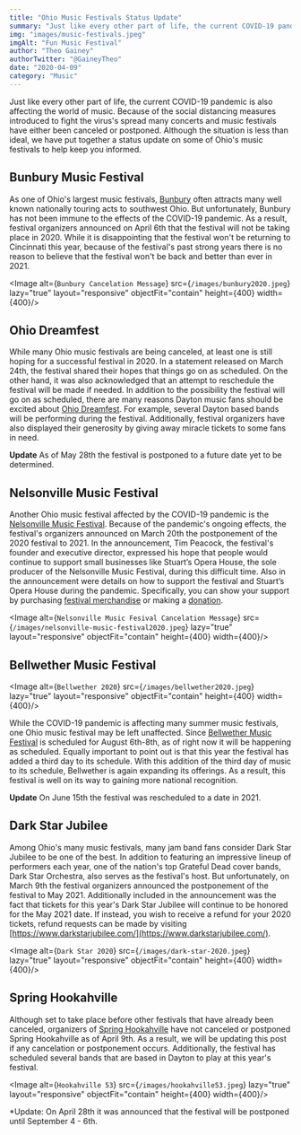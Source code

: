 ```yaml
---
title: "Ohio Music Festivals Status Update"
summary: "Just like every other part of life, the current COVID-19 pandemic is also affecting the world of music."
img: "images/music-festivals.jpeg"
imgAlt: "Fun Music Festival"
author: "Theo Gainey"
authorTwitter: "@GaineyTheo"
date: "2020-04-09"
category: "Music"
---
```


Just like every other part of life, the current COVID-19 pandemic is also affecting the world of music. Because of the social distancing measures introduced to fight the virus's spread many concerts and music festivals have either been canceled or postponed. Although the situation is less than ideal, we have put together a status update on some of Ohio's music festivals to help keep you informed.

## Bunbury Music Festival
As one of Ohio's largest music festivals, [Bunbury](https://bunburyfestival.com) often attracts many well known nationally touring acts to southwest Ohio. But unfortunately, Bunbury has not been immune to the effects of the COVID-19 pandemic. As a result, festival organizers announced on April 6th that the festival will not be taking place in 2020. While it is disappointing that the festival won't be returning to Cincinnati this year, because of the festival's past strong years there is no reason to believe that the festival won't be back and better than ever in 2021.

<Image alt={`Bunbury Cancelation Message`} src={`/images/bunbury2020.jpeg`} lazy="true" layout="responsive" objectFit="contain" height={400} width={400}/>

## Ohio Dreamfest
While many Ohio music festivals are being canceled, at least one is still hoping for a successful festival in 2020. In a statement released on March 24th, the festival shared their hopes that things go on as scheduled. On the other hand, it was also acknowledged that an attempt to reschedule the festival will be made if needed. In addition to the possibility the festival will go on as scheduled, there are many reasons Dayton music fans should be excited about [Ohio Dreamfest](https://www.ohiodreamfest.com/). For example, several Dayton based bands will be performing during the festival. Additionally, festival organizers have also displayed their generosity by giving away miracle tickets to some fans in need.

**Update** As of May 28th the festival is postponed to a future date yet to be determined.

## Nelsonville Music Festival
Another Ohio music festival affected by the COVID-19 pandemic is the [Nelsonville Music Festival](http://nelsonvillefest.org/). Because of the pandemic's ongoing effects, the festival's organizers announced on March 20th the postponement of the 2020 festival to 2021. In the announcement, Tim Peacock, the festival's founder and executive director, expressed his hope that people would continue to support small businesses like Stuart’s Opera House, the sole producer of the Nelsonville Music Festival, during this difficult time. Also in the announcement were details on how to support the festival and Stuart’s Opera House during the pandemic. Specifically, you can show your support by purchasing [festival merchandise](https://stuartsoperahouse.org/index.php/stuarts-store/nelsonville-music-festival-merchandise/) or making a [donation](https://stuartsoperahouse.org/index.php/product/individual-donation/).

<Image alt={`Nelsonville Music Fesival Cancelation Message`} src={`/images/nelsonville-music-festival2020.jpeg`} lazy="true" layout="responsive" objectFit="contain" height={400} width={400}/>

## Bellwether Music Festival
<Image alt={`Bellwether 2020`} src={`/images/bellwether2020.jpeg`} lazy="true" layout="responsive" objectFit="contain" height={400} width={400}/>

While the COVID-19 pandemic is affecting many summer music festivals, one Ohio music festival may be left unaffected. Since [Bellwether Music Festival](https://www.bellwetherfest.com/) is scheduled for August 6th-8th, as of right now it will be happening as scheduled. Equally important to point out is that this year the festival has added a third day to its schedule. With this addition of the third day of music to its schedule, Bellwether is again expanding its offerings. As a result, this festival is well on its way to gaining more national recognition.

**Update** On June 15th the festival was rescheduled to a date in 2021.

## Dark Star Jubilee
Among Ohio's many music festivals, many jam band fans consider Dark Star Jubilee to be one of the best. In addition to featuring an impressive lineup of performers each year, one of the nation's top Grateful Dead cover bands, Dark Star Orchestra, also serves as the festival's host. But unfortunately, on March 9th the festival organizers announced the postponement of the festival to May 2021. Additionally included in the announcement was the fact that tickets for this year's Dark Star Jubilee will continue to be honored for the May 2021 date. If instead, you wish to receive a refund for your 2020 tickets, refund requests can be made by visiting [https://www.darkstarjubilee.com/](https://www.darkstarjubilee.com/).

<Image alt={`Dark Star 2020`} src={`/images/dark-star-2020.jpeg`} lazy="true" layout="responsive" objectFit="contain" height={400} width={400}/>

## Spring Hookahville
Although set to take place before other festivals that have already been canceled, organizers of [Spring Hookahville](https://hookahville.com/) have not canceled or postponed Spring Hookahville as of April 9th. As a result, we will be updating this post if any cancelation or postponement occurs. Additionally, the festival has scheduled several bands that are based in Dayton to play at this year's festival.

<Image alt={`Hookahville 53`} src={`/images/hookahville53.jpeg`} lazy="true" layout="responsive" objectFit="contain" height={400} width={400}/>

*Update: On April 28th it was announced that the festival will be postponed until September 4 - 6th.
